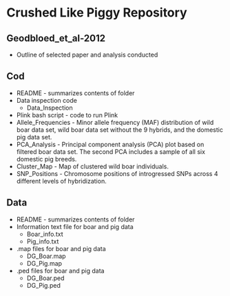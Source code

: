 # Crushed Like Piggy Repository 
## Geodbloed_et_al-2012
  * Outline of selected paper and analysis conducted
  
## Cod
  * README - summarizes contents of folder
  * Data inspection code
    * Data_Inspection
  * Plink bash script - code to run Plink
  * Allele_Frequencies - Minor allele frequency (MAF) distribution of wild boar data set, wild boar data set without the 9 hybrids, and the domestic pig data set.
  * PCA_Analysis - Principal component analysis (PCA) plot based on filtered boar data set. The second PCA includes a sample of all six domestic pig breeds.
  * Cluster_Map - Map of clustered wild boar individuals.
  * SNP_Positions - Chromosome positions of introgressed SNPs across 4 different levels of hybridization.
  
## Data
  * README - summarizes contents of folder
  * Information text file for boar and pig data
    * Boar_info.txt
    * Pig_info.txt
  * .map files for boar and pig data
    * DG_Boar.map
    * DG_Pig.map
  * .ped files for boar and pig data
    * DG_Boar.ped
    * DG_Pig.ped

